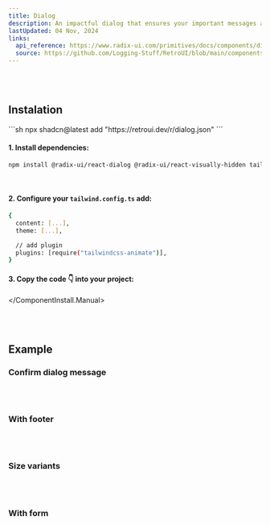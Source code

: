 ```yaml
---
title: Dialog
description: An impactful dialog that ensures your important messages and actions get the attention they deserve! 💬✨
lastUpdated: 04 Nov, 2024
links:
  api_reference: https://www.radix-ui.com/primitives/docs/components/dialog#api-reference
  source: https://github.com/Logging-Stuff/RetroUI/blob/main/components/ui/Dialog/Dialog.tsx
---
```


<ComponentShowcase name="dialog-style-default" />
<br />
<br />

## Instalation

<ComponentInstall>
  <ComponentInstall.Cli>
    ```sh
npx shadcn@latest add "https://retroui.dev/r/dialog.json"
    ```
  </ComponentInstall.Cli>
  <ComponentInstall.Manual>
  
#### 1. Install dependencies:

```sh
npm install @radix-ui/react-dialog @radix-ui/react-visually-hidden tailwindcss-animate
```

<br />

#### 2. Configure your `tailwind.config.ts` add:

```sh
{
  content: [...],
  theme: [...],

  // add plugin
  plugins: [require("tailwindcss-animate")],
}
```

#### 3. Copy the code 👇 into your project:

<ComponentSource name="dialog" />

  </ComponentInstall.Manual>
</ComponentInstall>

<br />
<br />

## Example

### Confirm dialog message

<ComponentShowcase name="dialog-style-default" />
<br />
<br />

### With footer

<ComponentShowcase name="dialog-style-with-footer" />

<br />
<br />

### Size variants

<ComponentShowcase name="dialog-style-width-variant" />

<br />
<br />

### With form

<ComponentShowcase name="dialog-style-with-form" />